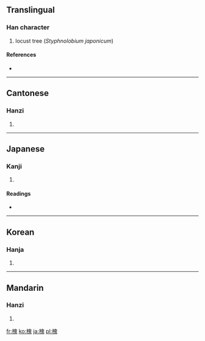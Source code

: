 ==Translingual==

===Han character===
{{Han char|rn=75|rad=木|as=10|sn=14|four=4691<sub>3</sub>|canj=木竹山戈 (DHUI)}}

# locust tree (''Styphnolobium japonicum'')

====References====
* {{Han ref|kx=0546.130|dkj=15323|dj=0934.050|hdz=21252.010|uh=69D0|ud=27088|bh=BA69|bd=47721}}

----

==Cantonese==

===Hanzi===
{{yue-hanzi|jyut=|y=wai4}}

# {{defn|Cantonese|sort=木10}}

----

==Japanese==

===Kanji===
{{ja-kanji|grade=|rs=木10}}

# {{defn|Japanese|sort=木10}}

====Readings====
* {{ja-readings|on=[[かい]] (kai)|kun=[[えんじゅ]] (enju)}}

----

==Korean==

===Hanja===
{{ko-hanja|hangeul=괴|eumhun=|rv=goe|mr=koe|y=koy}}

# {{defn|Korean|sort=木10}}

----

==Mandarin==

===Hanzi===
{{cmn-hanzi|pin=[[huái]] ([[huai2]])|wg=huai<sup>2</sup>}}

# {{defn|Mandarin|sort=木10}}

[[fr:槐]]
[[ko:槐]]
[[ja:槐]]
[[pl:槐]]